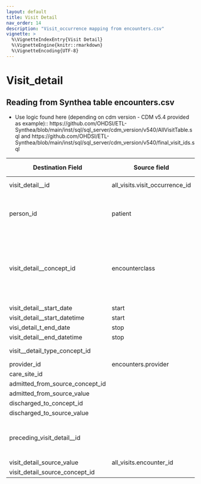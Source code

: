 ```yaml
---
layout: default
title: Visit Detail
nav_order: 14
description: "Visit_occurrence mapping from encounters.csv"
vignette: >
  %\VignetteIndexEntry{Visit Detail}
  %\VignetteEngine{knitr::rmarkdown}
  %\VignetteEncoding{UTF-8}
---
```


# Visit_detail

## Reading from Synthea table encounters.csv


- Use logic found here (depending on cdm version - CDM v5.4 provided as example)::
https://github.com/OHDSI/ETL-Synthea/blob/main/inst/sql/sql_server/cdm_version/v540/AllVisitTable.sql and https://github.com/OHDSI/ETL-Synthea/blob/main/inst/sql/sql_server/cdm_version/v540/final_visit_ids.sql

| Destination Field | Source field | Logic | Comment field |
| --- | --- | --- | --- |
| visit_detail__id | all_visits.visit_occurrence_id  | all_visits.visit_occurrence_id + 1000000  |  |
| person_id | patient | Map by mapping person.person_source_value to patient.  Find person.person_id by mapping encouters.patient to person.person_source_value. |  |
| visit_detail__concept_id | encounterclass | When encounterclass is 'emergency' or 'urgentcare' then set to 9203. When encounterclass is 'ambulatory', 'wellness', or 'outpatient' then set to 9202. When encounterclass is 'inpatient' then set to 9201. Otherwise set to 0. |  |
| visit_detail__start_date | start |  |  |
| visit_detail__start_datetime | start |  |  |
| visi_detail_t_end_date | stop |  |  |
| visit_detail__end_datetime | stop |  |  |
| visit__detail_type_concept_id |  |  Set all records as concept_id 32827 (EHR encounter record).  | |
| provider_id | encounters.provider |  |  |
| care_site_id |  | Set to null for all records |  |
| admitted_from_source_concept_id |  | Set to 0 for all records |  |
| admitted_from_source_value |  | Set to null for all record |  |
| discharged_to_concept_id |  | Set to 0 for all records |  |
| discharged_to_source_value |  | Set to null for all record  |  |
| preceding_visit_detail__id |  | lag(all_visits.visit_occurrence_id) over(partition by person.person_id order by all_visits.visit_start_date) + 1000000  |  |
| visit_detail_source_value | all_visits.encounter_id |  |  |
| visit_detail_source_concept_id |  | Set to 0 for all record |  |

